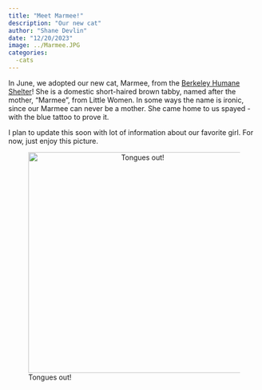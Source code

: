 ```yaml
---
title: "Meet Marmee!"
description: "Our new cat"
author: "Shane Devlin"
date: "12/20/2023"
image: ../Marmee.JPG
categories:
  -cats
---
```


In June, we adopted our new cat, Marmee, from the [Berkeley Humane Shelter](https://berkeleyhumane.org/adopt/)! She is a domestic short-haired brown tabby, named after the mother, "Marmee", from Little Women. In some ways the name is ironic, since our Marmee can never be a mother. She came home to us spayed - with the blue tattoo to prove it.

I plan to update this soon with lot of information about our favorite girl. For now, just enjoy this picture.

![Tongues out!](../Marmee.JPG){style="text-align: center;" width="442"}
